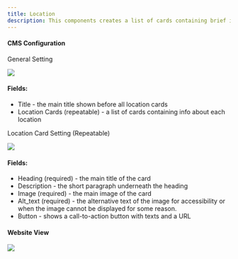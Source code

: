 ```yaml
---
title: Location
description: This components creates a list of cards containing brief information of each place/location.
---
```


#### CMS Configuration

General Setting

<img src='https://files.gitbook.com/v0/b/gitbook-x-prod.appspot.com/o/spaces%2Fqq1gvL7j0PwJkFX9MJae%2Fuploads%2FuVIMlvLU5zdsKpTIJdik%2FScreenshot%202023-10-25%20at%2015.31.04.png?alt=media&token=3fd8456c-fc24-4340-a294-3e13571941b4' />

#### Fields:
- Title - the main title shown before all location cards
- Location Cards (repeatable) - a list of cards containing info about each location

Location Card Setting (Repeatable)

<img src='https://files.gitbook.com/v0/b/gitbook-x-prod.appspot.com/o/spaces%2Fqq1gvL7j0PwJkFX9MJae%2Fuploads%2FP4F3ZTU1N5hppeE42vQm%2FScreenshot%202023-10-25%20at%2015.31.27.png?alt=media&token=202a23a4-f74b-4290-9cd2-fc4d3c4472cf' />

#### Fields:
- Heading (required) - the main title of the card
- Description - the short paragraph underneath the heading
- Image (required) - the main image of the card
- Alt_text (required) - the alternative text of the image for accessibility or when the image cannot be displayed for some reason.
- Button - shows a call-to-action button with texts and a URL


#### Website View

<img src='https://files.gitbook.com/v0/b/gitbook-x-prod.appspot.com/o/spaces%2Fqq1gvL7j0PwJkFX9MJae%2Fuploads%2FZe9zCnWH5HV5s4hGB6fM%2FScreenshot%202023-10-25%20at%2015.35.18.png?alt=media&token=7b3409fe-eee9-4d0a-b862-462b5e46ae3d' />
